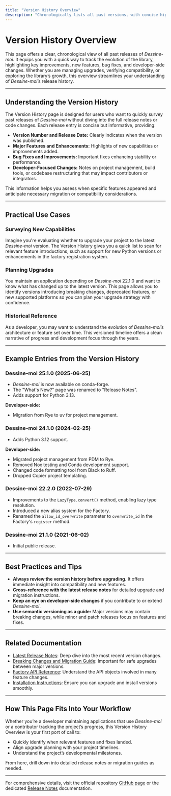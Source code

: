```yaml
---
title: "Version History Overview"
description: "Chronologically lists all past versions, with concise highlights of each. Enables users to quickly survey the project’s evolution and identify when important changes occurred."
---
```


# Version History Overview

This page offers a clear, chronological view of all past releases of *Dessine-moi*. It equips you with a quick way to track the evolution of the library, highlighting key improvements, new features, bug fixes, and developer-side changes. Whether you are managing upgrades, verifying compatibility, or exploring the library’s growth, this overview streamlines your understanding of *Dessine-moi*’s release history.

---

## Understanding the Version History

The Version History page is designed for users who want to quickly survey past releases of *Dessine-moi* without diving into the full release notes or code changes. Each release entry is concise but informative, providing:

- **Version Number and Release Date:** Clearly indicates when the version was published.
- **Major Features and Enhancements:** Highlights of new capabilities or improvements added.
- **Bug Fixes and Improvements:** Important fixes enhancing stability or performance.
- **Developer-Focused Changes:** Notes on project management, build tools, or codebase restructuring that may impact contributors or integrators.

This information helps you assess when specific features appeared and anticipate necessary migration or compatibility considerations.

---

## Practical Use Cases

### Surveying New Capabilities
Imagine you're evaluating whether to upgrade your project to the latest *Dessine-moi* version. The Version History gives you a quick list to scan for relevant feature introductions, such as support for new Python versions or enhancements in the factory registration system.

### Planning Upgrades
You maintain an application depending on *Dessine-moi* 22.1.0 and want to know what has changed up to the latest version. This page allows you to identify versions introducing breaking changes, deprecated features, or new supported platforms so you can plan your upgrade strategy with confidence.

### Historical Reference
As a developer, you may want to understand the evolution of *Dessine-moi*’s architecture or feature set over time. This versioned timeline offers a clean narrative of progress and development focus through the years.

---

## Example Entries from the Version History

### Dessine-moi 25.1.0 (2025-06-25)
- *Dessine-moi* is now available on conda-forge.
- The "What's New?" page was renamed to "Release Notes".
- Adds support for Python 3.13.

**Developer-side:**
- Migration from Rye to uv for project management.


### Dessine-moi 24.1.0 (2024-02-25)
- Adds Python 3.12 support.

**Developer-side:**
- Migrated project management from PDM to Rye.
- Removed Nox testing and Conda development support.
- Changed code formatting tool from Black to Ruff.
- Dropped Copier project templating.


### Dessine-moi 22.2.0 (2022-07-29)
- Improvements to the `LazyType.convert()` method, enabling lazy type resolution.
- Introduced a new alias system for the Factory.
- Renamed the `allow_id_overwrite` parameter to `overwrite_id` in the Factory's `register` method.


### Dessine-moi 21.1.0 (2021-06-02)
- Initial public release.

---

## Best Practices and Tips

- **Always review the version history before upgrading.** It offers immediate insight into compatibility and new features.
- **Cross-reference with the latest release notes** for detailed upgrade and migration instructions.
- **Keep an eye on developer-side changes** if you contribute to or extend *Dessine-moi*.
- **Use semantic versioning as a guide:** Major versions may contain breaking changes, while minor and patch releases focus on features and fixes.

---

## Related Documentation

- [Latest Release Notes](/changelog/release-history/latest-release-notes): Deep dive into the most recent version changes.
- [Breaking Changes and Migration Guide](/changelog/breaking-changes-migration/breaking-changes): Important for safe upgrades between major versions.
- [Factory API Reference](/api-reference/core-api/factory-class): Understand the API objects involved in many feature changes.
- [Installation Instructions](/getting-started/setup-basics/installation): Ensure you can upgrade and install versions smoothly.

---

## How This Page Fits Into Your Workflow

Whether you’re a developer maintaining applications that use *Dessine-moi* or a contributor tracking the project’s progress, this Version History Overview is your first port of call to:

- Quickly identify when relevant features and fixes landed.
- Align upgrade planning with your project timelines.
- Understand the project’s developmental milestones.

From here, drill down into detailed release notes or migration guides as needed.

---

For comprehensive details, visit the official repository [GitHub page](https://github.com/rayference/dessinemoi) or the dedicated [Release Notes](./release_notes.md) documentation.
